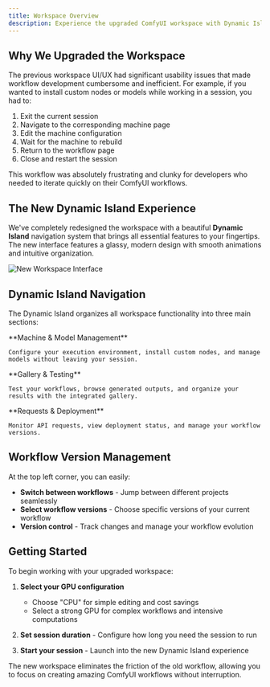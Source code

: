 ```yaml
---
title: Workspace Overview
description: Experience the upgraded ComfyUI workspace with Dynamic Island navigation
---
```


## Why We Upgraded the Workspace

The previous workspace UI/UX had significant usability issues that made workflow development cumbersome and inefficient. For example, if you wanted to install custom nodes or models while working in a session, you had to:

1. Exit the current session
2. Navigate to the corresponding machine page
3. Edit the machine configuration
4. Wait for the machine to rebuild
5. Return to the workflow page
6. Close and restart the session

This workflow was absolutely frustrating and clunky for developers who needed to iterate quickly on their ComfyUI workflows.

## The New Dynamic Island Experience

We've completely redesigned the workspace with a beautiful **Dynamic Island** navigation system that brings all essential features to your fingertips. The new interface features a glassy, modern design with smooth animations and intuitive organization.

![New Workspace Interface](https://cd-misc.s3.us-east-2.amazonaws.com/docs/workspace/workspace.png)

## Dynamic Island Navigation

The Dynamic Island organizes all workspace functionality into three main sections:

<Cards>
  <Card title="Workflow" href="/docs/workspace/sessions">
    **Machine & Model Management**
    
    Configure your execution environment, install custom nodes, and manage models without leaving your session.
  </Card>
  
  <Card title="Playground" href="/docs/workspace/playground">
    **Gallery & Testing**
    
    Test your workflows, browse generated outputs, and organize your results with the integrated gallery.
  </Card>
  
  <Card title="API" href="/docs/workspace/deployment">
    **Requests & Deployment**
    
    Monitor API requests, view deployment status, and manage your workflow versions.
  </Card>
</Cards>

## Workflow Version Management

At the top left corner, you can easily:
- **Switch between workflows** - Jump between different projects seamlessly
- **Select workflow versions** - Choose specific versions of your current workflow
- **Version control** - Track changes and manage your workflow evolution

## Getting Started

To begin working with your upgraded workspace:

1. **Select your GPU configuration**
   - Choose "CPU" for simple editing and cost savings
   - Select a strong GPU for complex workflows and intensive computations

2. **Set session duration** - Configure how long you need the session to run

3. **Start your session** - Launch into the new Dynamic Island experience

The new workspace eliminates the friction of the old workflow, allowing you to focus on creating amazing ComfyUI workflows without interruption.
